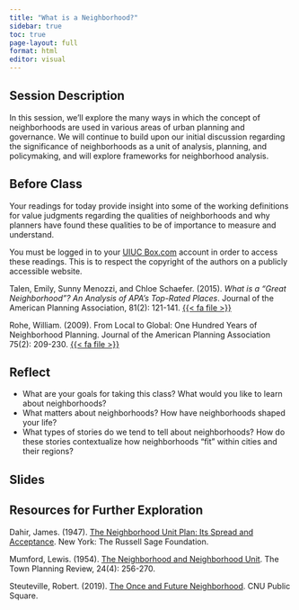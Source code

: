 ```yaml
---
title: "What is a Neighborhood?"
sidebar: true
toc: true
page-layout: full
format: html
editor: visual
---
```


## Session Description

In this session, we'll explore the many ways in which the concept of neighborhoods are used in various areas of urban planning and governance. We will continue to build upon our initial discussion regarding the significance of neighborhoods as a unit of analysis, planning, and policymaking, and will explore frameworks for neighborhood analysis.

## Before Class

Your readings for today provide insight into some of the working definitions for value judgments regarding the qualities of neighborhoods and why planners have found these qualities to be of importance to measure and understand.

::: callout-important
You must be logged in to your [UIUC Box.com](https://uofi.app.box.com/) account in order to access these readings. This is to respect the copyright of the authors on a publicly accessible website.
:::

Talen, Emily, Sunny Menozzi, and Chloe Schaefer. (2015). *What is a "Great Neighborhood"? An Analysis of APA's Top-Rated Places*. Journal of the American Planning Association, 81(2): 121-141. [{{< fa file >}}](https://uofi.box.com/s/rxikgbv5tnck8co7bar878vn22f6dn08)

Rohe, William. (2009). From Local to Global: One Hundred Years of Neighborhood Planning. Journal of the American Planning Association 75(2): 209-230. [{{< fa file >}}](https://uofi.box.com/s/014sa99yca767y5dmd9u6a750hmo2ezu)

## Reflect

-   What are your goals for taking this class? What would you like to learn about neighborhoods?
-   What matters about neighborhoods? How have neighborhoods shaped your life?
-   What types of stories do we tend to tell about neighborhoods? How do these stories contextualize how neighborhoods "fit" within cities and their regions?

## Slides

## Resources for Further Exploration

Dahir, James. (1947). [The Neighborhood Unit Plan: Its Spread and Acceptance](https://www.russellsage.org/sites/default/files/Neighborhood-Unit-Plan.pdf). New York: The Russell Sage Foundation.

Mumford, Lewis. (1954). [The Neighborhood and Neighborhood Unit](https://www-jstor-org.proxy2.library.illinois.edu/stable/40101548?socuuid=c391de8a-e129-486e-a4a4-d776892a36ad). The Town Planning Review, 24(4): 256-270.

Steuteville, Robert. (2019). [The Once and Future Neighborhood](https://www.cnu.org/publicsquare/2019/01/29/once-and-future-neighborhood). CNU Public Square.
